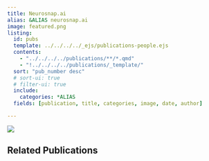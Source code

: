 ```yaml
---
title: Neurosnap.ai
alias: &ALIAS neurosnap.ai
image: featured.png
listing:
  id: pubs
  template: ../../../../_ejs/publications-people.ejs 
  contents: 
    - "../../../../publications/**/*.qmd"
    - "!../../../../publications/_template/"
  sort: "pub_number desc"
  # sort-ui: true
  # filter-ui: true
  include:
    categories: *ALIAS
  fields: [publication, title, categories, image, date, author]

---
```

![](featured.jpg)

## Related Publications


:::{#pubs}
:::